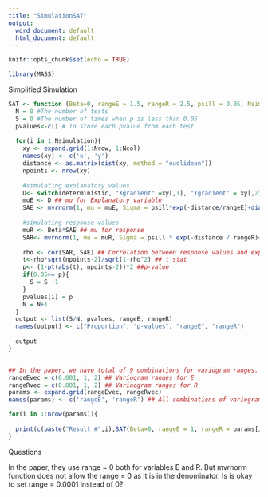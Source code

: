 ```yaml
---
title: "SimulationSAT"
output:
  word_document: default
  html_document: default
---
```


```r
knitr::opts_chunk$set(echo = TRUE)
```


```r
library(MASS)
```

Simplified Simulation 
```r
SAT <- function (Beta=0, rangeE = 1.5, rangeR = 2.5, psill = 0.05, Nsimulation =10, Nrow = 5, Ncol = 5, deterministic = "Xgradient"){
  N = 0 #The number of tests
  S = 0 #The number of times when p is less than 0.05
  pvalues<-c() # To store each pvalue from each test
  
  for(i in 1:Nsimulation){
    xy <- expand.grid(1:Nrow, 1:Ncol)
    names(xy) <- c('x', 'y')
    distance <- as.matrix(dist(xy, method = "euclidean"))
    npoints <- nrow(xy)
    
    #simulating explanatory values
    D<- switch(deterministic, "Xgradient" =xy[,1], "Ygradient" = xy[,2]) # defining deterministic 
    muE <- D ## mu for Explanatory variable
    SAE <- mvrnorm(1, mu = muE, Sigma = psill*exp(-distance/rangeE)+diag(x = 1, nrow=Nrow*Ncol, ncol = Nrow*Ncol)) # simulating data for explanatory variable 
    
    #simulating response values
    muR <- Beta*SAE ## mu for response 
    SAR<- mvrnorm(1, mu = muR, Sigma = psill * exp(-distance / rangeR)+diag(x = 1, nrow =Nrow*Ncol, ncol = Nrow*Ncol ))
    
    rho <- cor(SAR, SAE) ## Correlation between response values and explanatory values
    t<-rho*sqrt(npoints-2)/sqrt(1-rho^2) ## t stat
    p<- (1-pt(abs(t), npoints-2))*2 ##p-value
    if(0.05>= p){
      S = S +1 
    }
    pvalues[i] = p
    N = N+1 
  }
  output <- list(S/N, pvalues, rangeE, rangeR)
  names(output) <- c("Proportion", "p-values", "rangeE", "rangeR")
  
  output
}


## In the paper, we have total of 9 combinations for variogram ranges. They use 0, 20, and 50. 
rangeEvec = c(0.001, 1, 2) ## Variogram ranges for E
rangeRvec = c(0.001, 1, 2) ## Variaogram ranges for R
params <- expand.grid(rangeEvec, rangeRvec)
names(params) <- c('rangeE', 'rangeR') ## All combinations of variogram ranges. For the future, we are going to add sampling designs in the params vectors. 

for(i in 1:nrow(params)){
  
  print(c(paste("Result #",i),SAT(Beta=0, rangeE = 1, rangeR = params[i, 1], psill = params[i,2], Nsimulation =50, Nrow = 5, Ncol = 5, deterministic = "Xgradient")))
}
```

Questions

In the paper, they use range = 0 both for variables E and R. But mvrnorm function does not allow the range = 0 as it is in the denominator. Is is okay to set range = 0.0001 instead of 0?









